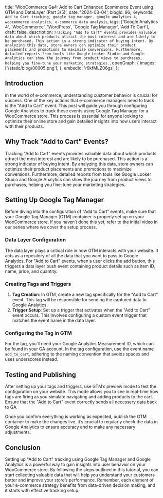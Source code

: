   title: 'WooCommerce Ga4: Add to Cart Enhanced Ecommerce Event using GTM and DataLayer (Part 3/5)',
  date: '2024-03-04',
  blogId: 96,
  Keywords: `Add to Cart tracking, google tag manager, google analytics 4, woocommerce analytics, e-commerce data analysis`,
  tags: ['Google Analytics 4', 'WooCommerce', 'WordPress', 'Google Tag Manager', 'Add To Cart'],
  draft: false,
  description: `Tracking "Add to Cart" events provides valuable data about which products attract the most interest and are likely to be purchased. This action is a strong indicator of buying intent. By analyzing this data, store owners can optimize their product placements and promotions to maximize conversions. Furthermore, detailed reports from tools like Google Looker Studio and Google Analytics can show the journey from product views to purchases, helping you fine-tune your marketing strategies.`,
  openGraph: {
    images: ['/static/blog/00005.png'],
  },
  embedId: 'r9kfMLZ06gs',
};

<BlogHeader metadata={metadata} />

## Introduction

In the world of e-commerce, understanding customer behavior is crucial for success. One of the key actions that e-commerce managers need to track is the "Add to Cart" event. This post will guide you through configuring Google Analytics to track these events using Google Tag Manager for a WooCommerce store. This process is essential for anyone looking to optimize their online store and gain detailed insights into how users interact with their products.

## Why Track "Add to Cart" Events?

Tracking "Add to Cart" events provides valuable data about which products attract the most interest and are likely to be purchased. This action is a strong indicator of buying intent. By analyzing this data, store owners can optimize their product placements and promotions to maximize conversions. Furthermore, detailed reports from tools like Google Looker Studio and Google Analytics can show the journey from product views to purchases, helping you fine-tune your marketing strategies.

## Setting Up Google Tag Manager

Before diving into the configuration of "Add to Cart" events, make sure that your Google Tag Manager (GTM) container is properly set up on your WooCommerce store. If you haven’t done this yet, refer to the initial video in our series where we cover the setup process.

### Data Layer Configuration

The data layer plays a critical role in how GTM interacts with your website. It acts as a repository of all the data that you want to pass to Google Analytics. For "Add to Cart" events, when a user clicks the add button, this triggers a data layer push event containing product details such as item ID, name, price, and quantity.

### Creating Tags and Triggers

1. **Tag Creation**: In GTM, create a new tag specifically for the "Add to Cart" event. This tag will be responsible for sending the captured data to Google Analytics.
2. **Trigger Setup**: Set up a trigger that activates when the "Add to Cart" event occurs. This involves configuring a custom event trigger that matches the event name in the data layer.

### Configuring the Tag in GTM

For the tag, you’ll need your Google Analytics Measurement ID, which can be found in your GA account. In the tag configuration, use the event name `add_to_cart`, adhering to the naming convention that avoids spaces and uses underscores instead.

## Testing and Publishing

After setting up your tags and triggers, use GTM’s preview mode to test the configuration on your website. This mode allows you to see in real-time how tags are firing as you simulate navigating and adding products to the cart. Ensure that the "Add to Cart" event correctly sends all necessary data back to GA.

Once you confirm everything is working as expected, publish the GTM container to make the changes live. It’s crucial to regularly check the data in Google Analytics to ensure accuracy and to make any necessary adjustments.

## Conclusion

Setting up "Add to Cart" tracking using Google Tag Manager and Google Analytics is a powerful way to gain insights into user behavior on your WooCommerce store. By following the steps outlined in this tutorial, you can start collecting valuable data that will help you understand your customers better and improve your store’s performance. Remember, each element of your e-commerce strategy benefits from data-driven decision making, and it starts with effective tracking setup.
